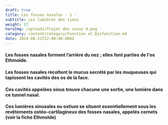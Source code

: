 ```yaml
---
draft: true
title: Les fosses nasales - 1 -
subtitle: Les lumières des sinus
weight: 17
heroImg: /uploads/Trajet des sinus 4.png
category: content/category/Fonction et Dysfonction.md
date: 2024-08-21T22:00:00.000Z
---
```


#### Les fosses nasales forment l’arrière du nez ; elles font parties de l'os Ethmoïde.

<ImagesHeight src="/uploads/Tunnel nasal 4.png" title="Tunnel aérien" height={360} />

#### Les fosses nasales récoltent le mucus secrété par les muqueuses qui tapissent les cavités des os de la face.

#### Ces cavités appelées sinus trouve chacune une sortie, une lumière dans ce tunnel nasal.

#### Ces lumières sinusales ou ostium se situent essentiellement sous les revêtements ostéo-cartilagineux des fosses nasales, appelés cornets (voir la fiche Ethmoïde)
